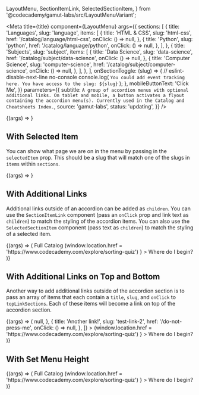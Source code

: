   LayoutMenu,
  SectionItemLink,
  SelectedSectionItem,
} from '@codecademy/gamut-labs/src/LayoutMenuVariant';

<Meta
  title={title}
  component={LayoutMenu}
  args={{
    sections: [
      {
        title: 'Languages',
        slug: 'language',
        items: [
          {
            title: 'HTML & CSS',
            slug: 'html-css',
            href: '/catalog/language/html-css',
            onClick: () => null,
          },
          {
            title: 'Python',
            slug: 'python',
            href: '/catalog/language/python',
            onClick: () => null,
          },
        ],
      },
      {
        title: 'Subjects',
        slug: 'subject',
        items: [
          {
            title: 'Data Science',
            slug: 'data-science',
            href: '/catalog/subject/data-science',
            onClick: () => null,
          },
          {
            title: 'Computer Science',
            slug: 'computer-science',
            href: '/catalog/subject/computer-science',
            onClick: () => null,
          },
        ],
      },
    ],
    onSectionToggle: (slug) => {
      // eslint-disable-next-line no-console
      console.log(
        `You could add event tracking here. You have access to the slug: ${slug}`
      );
    },
    mobileButtonText: 'Click Me',
  }}
  parameters={{
    subtitle: `A group of accordion menus with optional additional links. On tablet and mobile, a button activates a flyout containing the accordion menu(s). Currently used in the Catalog and Cheatsheets Index.`,
    source: 'gamut-labs',
    status: 'updating',
  }}
/>

<Canvas>
  <Story name="LayoutMenu">{(args) => <LayoutMenu {...args} />}</Story>
</Canvas>

<PropsTable story="LayoutMenu" />

## With Selected Item

You can show what page we are on in the menu by passing in the `selectedItem` prop. This should be a slug that will match one of the slugs in `items` within `sections`.

<Canvas>
  <Story name="With Selected Item">
    {(args) => <LayoutMenu {...args} selectedItem="python" />}
  </Story>
</Canvas>

## With Additional Links

Additional links outside of an accordion can be added as `children`. You can use the `SectionItemLink` component (pass an `onClick` prop and link text as `children`) to match the styling of the accordion items. You can also use the `SelectedSectionItem` component (pass text as `children`) to match the styling of a selected item.

<Canvas>
  <Story name="With Additional Links">
    {(args) => (
      <LayoutMenu {...args}>
        <Box pb={32}>
          <SelectedSectionItem>Full Catalog</SelectedSectionItem>
        </Box>
        <Box pb={32}>
          <SectionItemLink
            onClick={() =>
              (window.location.href =
                'https://www.codecademy.com/explore/sorting-quiz')
            }
          >
            Where do I begin?
          </SectionItemLink>
        </Box>
      </LayoutMenu>
    )}
  </Story>
</Canvas>

## With Additional Links on Top and Bottom

Another way to add additional links outside of the accordion section is to pass an array of items that each contain a `title`, `slug`, and `onClick` to `topLinkSections`. Each of these items will become a link on top of the accordion section.

<Canvas>
  <Story name="With Additional Links on Top and Bottom">
    {(args) => (
      <LayoutMenu
        {...args}
        selectedItem="top-link"
        topLinkSections={[
          {
            title: 'A top link!',
            slug: 'top-link',
            href: '/not-a-real-link',
            onClick: () => null,
          },
          {
            title: 'Another link!',
            slug: 'test-link-2',
            href: '/do-not-press-me',
            onClick: () => null,
          },
        ]}
      >
        <Box pb={32}>
          <SectionItemLink
            onClick={() =>
              (window.location.href =
                'https://www.codecademy.com/explore/sorting-quiz')
            }
          >
            Where do I begin?
          </SectionItemLink>
        </Box>
      </LayoutMenu>
    )}
  </Story>
</Canvas>

## With Set Menu Height

<Canvas>
  <Story name="With Set Menu Height">
    {(args) => (
      <LayoutMenu
        {...args}
        menuHeight="sm"
        sections={[
          {
            title: 'Languages',
            slug: 'language',
            items: [
              {
                title: 'Python',
                slug: 'python',
              },
              {
                title: 'HTML & CSS',
                slug: 'html-css',
              },
              {
                title: 'JavaScript',
                slug: 'javascript',
              },
              {
                title: 'SQL',
                slug: 'sql',
              },
              {
                title: 'C++',
                slug: 'c-plus-plus',
              },
              {
                title: 'Java',
                slug: 'java',
              },
              {
                title: 'R',
                slug: 'r',
              },
              {
                title: 'Go',
                slug: 'go',
              },
              {
                title: 'C#',
                slug: 'c-sharp',
              },
              {
                title: 'PHP',
                slug: 'php',
              },
              {
                title: 'Ruby',
                slug: 'ruby',
              },
              {
                title: 'Swift',
                slug: 'swift',
              },
              {
                title: 'Bash/Shell',
                slug: 'bash',
              },
              {
                title: 'Kotlin',
                slug: 'kotlin',
              },
              {
                title: 'C',
                slug: 'c',
              },
            ],
          },
          {
            title: 'Subjects',
            slug: 'subject',
            items: [
              {
                title: 'Computer Science',
                slug: 'computer-science',
              },
              {
                title: 'Machine Learning',
                slug: 'machine-learning',
              },
              {
                title: 'Data Visualization',
                slug: 'data-visualization',
              },
              {
                title: 'Web Development',
                slug: 'web-development',
              },
              {
                title: 'Web Design',
                slug: 'web-design',
              },
              {
                title: 'Data Science',
                slug: 'data-science',
              },
              {
                title: 'Mobile Development',
                slug: 'mobile-development',
              },
              {
                title: 'Developer Tools',
                slug: 'developer-tools',
              },
              {
                title: 'Code Foundations',
                slug: 'code-foundations',
              },
              {
                title: 'Game Development',
                slug: 'game-development',
              },
              {
                title: 'Interview Prep',
                slug: 'interview-prep',
              },
              {
                title: 'Cybersecurity',
                slug: 'cybersecurity',
              },
            ],
          },
        ]}
      >
        <Box pb={32}>
          <SelectedSectionItem>Full Catalog</SelectedSectionItem>
        </Box>
        <Box pb={32}>
          <SectionItemLink
            onClick={() =>
              (window.location.href =
                'https://www.codecademy.com/explore/sorting-quiz')
            }
          >
            Where do I begin?
          </SectionItemLink>
        </Box>
      </LayoutMenu>
    )}
  </Story>
</Canvas>
